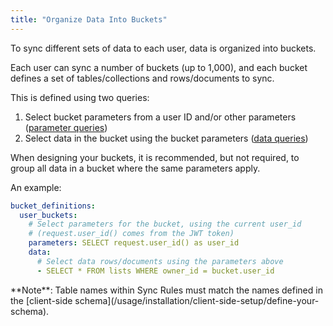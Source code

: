 ```yaml
---
title: "Organize Data Into Buckets"
---
```


To sync different sets of data to each user, data is organized into buckets.

Each user can sync a number of buckets (up to 1,000), and each bucket defines a set of tables/collections and rows/documents to sync.

This is defined using two queries:

1. Select bucket parameters from a user ID and/or other parameters ([parameter queries](/usage/sync-rules/parameter-queries))
2. Select data in the bucket using the bucket parameters ([data queries](/usage/sync-rules/data-queries))

When designing your buckets, it is recommended, but not required, to group all data in a bucket where the same parameters apply.

An example:

```yaml
bucket_definitions:
  user_buckets:
    # Select parameters for the bucket, using the current user_id
    # (request.user_id() comes from the JWT token)
    parameters: SELECT request.user_id() as user_id
    data:
      # Select data rows/documents using the parameters above
      - SELECT * FROM lists WHERE owner_id = bucket.user_id
```

<Info>
  **Note**: Table names within Sync Rules must match the names defined in the [client-side schema](/usage/installation/client-side-setup/define-your-schema).
</Info>
